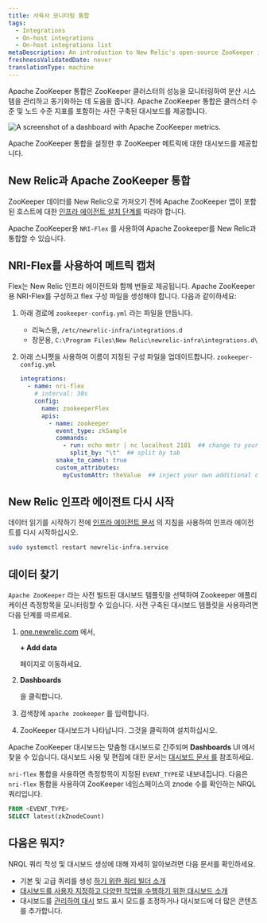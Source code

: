 ```yaml
---
title: 사육사 모니터링 통합
tags:
  - Integrations
  - On-host integrations
  - On-host integrations list
metaDescription: An introduction to New Relic's open-source ZooKeeper integration.
freshnessValidatedDate: never
translationType: machine
---
```



Apache ZooKeeper 통합은 ZooKeeper 클러스터의 성능을 모니터링하여 분산 시스템을 관리하고 동기화하는 데 도움을 줍니다. Apache ZooKeeper 통합은 클러스터 수준 및 노드 수준 지표를 포함하는 사전 구축된 대시보드를 제공합니다.

<img
  src={infrastructureApacheZooKeeperDashboard}
  title="Apache ZooKeeper dashboard landing page"
  alt="A screenshot of a dashboard with Apache ZooKeeper metrics."
/>

<figcaption>
  Apache ZooKeeper 통합을 설정한 후 ZooKeeper 메트릭에 대한 대시보드를 제공합니다.
</figcaption>

## New Relic과 Apache ZooKeeper 통합

ZooKeeper 데이터를 New Relic으로 가져오기 전에 Apache ZooKeeper 앱이 포함된 호스트에 대한 [인프라 에이전트 설치 단계를](/docs/infrastructure/install-infrastructure-agent/get-started/install-infrastructure-agent) 따라야 합니다.

Apache ZooKeeper용 `NRI-Flex` 를 사용하여 Apache Zookeeper를 New Relic과 통합할 수 있습니다.

## NRI-Flex를 사용하여 메트릭 캡처

Flex는 New Relic 인프라 에이전트와 함께 번들로 제공됩니다. Apache ZooKeeper용 NRI-Flex를 구성하고 flex 구성 파일을 생성해야 합니다. 다음과 같이하세요:

1. 아래 경로에 `zookeeper-config.yml` 라는 파일을 만듭니다.

   * 리눅스용, `/etc/newrelic-infra/integrations.d`
   * 창문용, `C:\Program Files\New Relic\newrelic-infra\integrations.d\`

2. 아래 스니펫을 사용하여 이름이 지정된 구성 파일을 업데이트합니다. `zookeeper-config.yml`

   ```yml
   integrations:
     - name: nri-flex
       # interval: 30s
       config:
         name: zookeeperFlex
         apis:
           - name: zookeeper
             event_type: zkSample
             commands:
               - run: echo mntr | nc localhost 2181  ## change to your zookeeper server
                 split_by: "\t"  ## split by tab
             snake_to_camel: true
             custom_attributes:
               myCustomAttr: theValue  ## inject your own additional custom attributes
   ```

## New Relic 인프라 에이전트 다시 시작

데이터 읽기를 시작하기 전에 [인프라 에이전트 문서](/docs/infrastructure/install-infrastructure-agent/manage-your-agent/start-stop-restart-infrastructure-agent/) 의 지침을 사용하여 인프라 에이전트를 다시 시작하십시오.

```bash
sudo systemctl restart newrelic-infra.service
```

## 데이터 찾기

`Apache ZooKeeper` 라는 사전 빌드된 대시보드 템플릿을 선택하여 Zookeeper 애플리케이션 측정항목을 모니터링할 수 있습니다. 사전 구축된 대시보드 템플릿을 사용하려면 다음 단계를 따르세요.

1. [one.newrelic.com](https://one.newrelic.com) 에서,

   <DoNotTranslate>**+ Add data**</DoNotTranslate>

   페이지로 이동하세요.

2. <DoNotTranslate>**Dashboards**</DoNotTranslate>

   을 클릭합니다.

3. 검색창에 `apache zookeeper` 를 입력합니다.

4. ZooKeeper 대시보드가 나타납니다. 그것을 클릭하여 설치하십시오.

Apache ZooKeeper 대시보드는 맞춤형 대시보드로 간주되며 <DoNotTranslate>**Dashboards**</DoNotTranslate> UI 에서 찾을 수 있습니다. 대시보드 사용 및 편집에 대한 문서는 [대시보드 문서 를](/docs/query-your-data/explore-query-data/dashboards/introduction-dashboards) 참조하세요.

`nri-flex` 통합을 사용하면 측정항목이 지정된 `EVENT_TYPE`로 내보내집니다. 다음은 `nri-flex` 통합을 사용하여 ZooKeeper 네임스페이스의 znode 수를 확인하는 NRQL 쿼리입니다.

```sql
FROM <EVENT_TYPE> 
SELECT latest(zkZnodeCount)
```

## 다음은 뭐지?

NRQL 쿼리 작성 및 대시보드 생성에 대해 자세히 알아보려면 다음 문서를 확인하세요.

* 기본 및 고급 쿼리를 생성 [하기 위한 쿼리 빌더 소개](/docs/query-your-data/explore-query-data/query-builder/introduction-query-builder)
* [대시보드를 사용자 지정하고 다양한 작업을 수행하기 위한 대시보드 소개](/docs/query-your-data/explore-query-data/dashboards/introduction-dashboards)
* 대시보드를 [관리하여 대시](/docs/query-your-data/explore-query-data/dashboards/manage-your-dashboard) 보드 표시 모드를 조정하거나 대시보드에 더 많은 콘텐츠를 추가합니다.